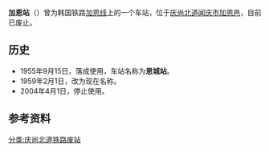 {{朝鮮半島車站資訊
|公司色 = black
|文字色 = 
|站名 = 加恩站
|圖片 = 
|pxl = 
|圖片說明 = 
|前一站 = [[九郞里站|九郞里]]
|前一站距離 = 5.9
|後一站距離 = 
|後一站 = 
|諺文 = 가은역
|朝鮮漢字 = 加恩驛
|文觀部式 =Gaeun-yeok
|馬-賴式 =
|副站名 = 
|車站編號 = 
|停站路線數 = 
|所屬公司 = [[大韩民国铁道厅|大韩民国铁道厅]]
|所屬路線 = [[加恩线|加恩线]]
|距離 = 9.6
|起點站 = [[镇南站_(庆尚北道)|镇南]]
|所在地 =[[庆尚北道|庆尚北道]][[闻庆市|闻庆市]][[加恩邑|加恩邑]]
|車站構造 = 地面车站
|月台配置 = 
|啟用年月日 = 1955年9月15日
|廢站年月日 = 2004年4月1日
|上下車人次 = 
|統計年度 = 
|轉車 = 
|備註 = 
|全寬備註 = 
}}

'''加恩站'''（{{kor|諺=가은역|漢=加恩驛|羅=Gaeun yeok|f=y}}）曾为韩国铁路[[加恩线|加恩线]]上的一个车站，位于[[庆尚北道|庆尚北道]][[闻庆市|闻庆市]][[加恩邑|加恩邑]]，目前已废止。

== 历史 ==
*1955年9月15日，落成使用，车站名称为'''恩城站'''。
*1959年2月1日，改为现在名称。
*2004年4月1日，停止使用。

== 参考资料 ==
{{reflist}}

{{加恩线}}

[[分类:庆尚北道铁路废站|分类:庆尚北道铁路废站]]